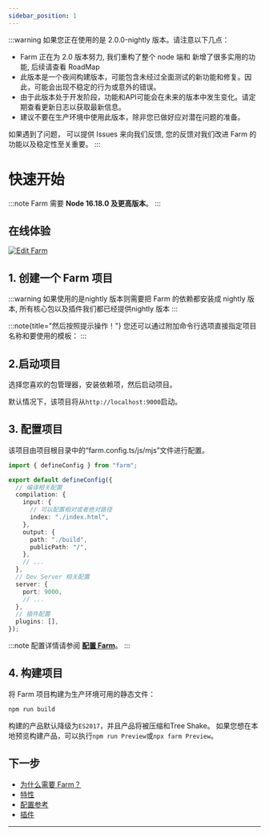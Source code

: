 ```yaml
---
sidebar_position: 1
---
```



:::warning
如果您正在使用的是 2.0.0-nightly 版本。请注意以下几点：
- Farm 正在为 2.0 版本努力, 我们重构了整个 node 端和 新增了很多实用的功能, 后续请查看 RoadMap
- 此版本是一个夜间构建版本，可能包含未经过全面测试的新功能和修复。因此，可能会出现不稳定的行为或意外的错误。
- 由于此版本处于开发阶段，功能和API可能会在未来的版本中发生变化。请定期查看更新日志以获取最新信息。
- 建议不要在生产环境中使用此版本，除非您已做好应对潜在问题的准备。

如果遇到了问题， 可以提供 Issues 来向我们反馈, 您的反馈对我们改进 Farm 的功能以及稳定性至关重要。
:::

# 快速开始

:::note
Farm 需要 **Node 16.18.0 及更高版本**。
:::

## 在线体验

[![Edit Farm](https://codesandbox.io/static/img/play-codesandbox.svg)](https://codesandbox.io/p/github/ErKeLost/react/main)


## 1. 创建一个 Farm 项目

<PackageManagerTabs command="npm create farm@latest" />

:::warning
如果使用的是nightly 版本则需要把 Farm 的依赖都安装成 nightly 版本, 所有核心包以及插件我们都已经提供nightly 版本
<PackageManagerTabs command="pnpm add @farmfe/{cli,core}@nightly" />
:::


:::note{title="然后按照提示操作！"}
您还可以通过附加命令行选项直接指定项目名称和要使用的模板：
:::

<PackageManagerTabs command="pnpm create farm my-react-app --template react" />


## 2.启动项目

选择您喜欢的包管理器，安装依赖项，然后启动项目。

<PackageManagerTabs command="cd farm-project && pnpm i && pnpm start" />


默认情况下，该项目将从`http://localhost:9000`启动。

## 3. 配置项目

该项目由项目根目录中的“farm.config.ts/js/mjs”文件进行配置。

```ts title="farm.config.ts"
import { defineConfig } from "farm";

export default defineConfig({
  // 编译相关配置
  compilation: {
    input: {
      // 可以配置相对或者绝对路径
      index: "./index.html",
    },
    output: {
      path: "./build",
      publicPath: "/",
    },
    // ...
  },
  // Dev Server 相关配置
  server: {
    port: 9000,
    // ...
  },
  // 插件配置
  plugins: [],
});
```

:::note
配置详情请参阅 **[配置 Farm](/docs/config/configuring-farm)**。
:::

## 4. 构建项目
将 Farm 项目构建为生产环境可用的静态文件：

```bash
npm run build
```

构建的产品默认降级为`ES2017`，并且产品将被压缩和Tree Shake。 如果您想在本地预览构建产品，可以执行`npm run Preview`或`npx farm Preview`。

## 下一步

- [为什么需要 Farm？](/docs/why-farm)
- [特性](/docs/features/dev-server)
- [配置参考](/docs/config/configuring-farm)
- [插件](/docs/plugins/official-plugins/overview)
---

